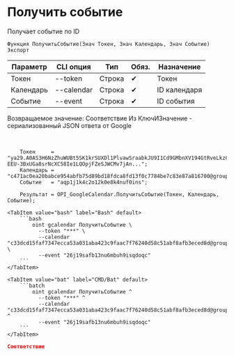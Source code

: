 ﻿---
sidebar_position: 3
description: Получить событие и другие функции для работы с Google Calendar в Открытом пакете интеграций - бесплатной open-source библиотеке интеграций для 1С:Предприятие 8, OneScript и CLI
keywords: [1C, 1С, 1С:Предприятие, 1С:Предприятие 8.3, API, Интеграция, Сервисы, Обмен, OneScript, CLI, Google Calendar]
---


# Получить событие
 Получает событие по ID



`Функция ПолучитьСобытие(Знач Токен, Знач Календарь, Знач Событие) Экспорт`

  | Параметр | CLI опция | Тип | Обяз. | Назначение |
  |-|-|-|-|-|
  | Токен | --token | Строка | &#x2714; | Токен |
  | Календарь | --calendar | Строка | &#x2714; | ID календаря |
  | Событие | --event | Строка | &#x2714; | ID события |

  
  Возвращаемое значение:   Соответствие Из КлючИЗначение - сериализованный JSON ответа от Google

<br/>




```bsl title="Пример использования для 1С:Предприятие/OneScript"
    Токен     = "ya29.A0AS3H6NzZhuWUBt5SK1krSUXDl1PlvawSraabkJU9I1Cd9GMbnXV194GtRveLkzC4TFqpg8CjFqwe1CqV-EEU-3BxUGa8srNcXC58Ie1LQOpjFZeSJWCMv7jAn...";
    Календарь = "c471ac0ea20babce954abfb75d89bd18fdca8fd13f0c7784be7c83e87a816700@group.calendar.google.com";
    Событие   = "aqp1j1k4c2o12k0e8k4nuf0ins";

    Результат = OPI_GoogleCalendar.ПолучитьСобытие(Токен, Календарь, Событие);
```
    

 <Tabs>
  
    <TabItem value="bash" label="Bash" default>
        ```bash
            oint gcalendar ПолучитьСобытие \
              --token "***" \
              --calendar "c33dcd15faf7347ecca53a031aba423c9faac7f76240d58c51abf8afb3eced8d@group.calendar.google.com" \
              --event "26j19safb13nu6mbuh9isqdoqc"
        ```
    </TabItem>
  
    <TabItem value="bat" label="CMD/Bat" default>
        ```batch
            oint gcalendar ПолучитьСобытие ^
              --token "***" ^
              --calendar "c33dcd15faf7347ecca53a031aba423c9faac7f76240d58c51abf8afb3eced8d@group.calendar.google.com" ^
              --event "26j19safb13nu6mbuh9isqdoqc"
        ```
    </TabItem>
</Tabs>


```json title="Результат"
Соответствие
```

